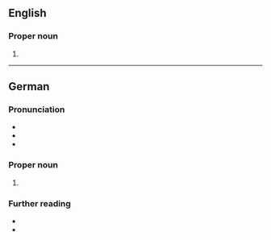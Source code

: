==English==
{{wikipedia}}

===Proper noun===
{{en-proper noun}}

# {{place|en|city|s/Mecklenburg-Vorpommern|c/Germany}}

----

==German==

===Pronunciation===
* {{IPA|de|/ˈʃtʁaːlzʊnt/|qual2=non-local often|/ˌʃtʁaːlˈzʊnt/}}
* {{audio|de|De-Stralsund.ogg|Audio}}
* {{audio|de|De-Stralsund2.ogg|Audio, non-local}}

===Proper noun===
{{de-proper noun|toponym}}

# {{place|de|independent city|s/Mecklenburg-Vorpommern|c/Germany|t1=Stralsund}}

===Further reading===
* {{pedia}}
* {{pedia|lang=de}}